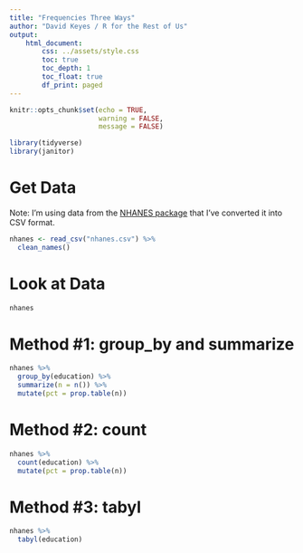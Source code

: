 ```yaml
---
title: "Frequencies Three Ways"
author: "David Keyes / R for the Rest of Us"
output: 
    html_document:
        css: ../assets/style.css
        toc: true
        toc_depth: 1
        toc_float: true
        df_print: paged
---
```


```r
knitr::opts_chunk$set(echo = TRUE,
                      warning = FALSE,
                      message = FALSE)
```

```r
library(tidyverse)
library(janitor)
```

# Get Data

Note: I'm using data from the [NHANES package](https://github.com/ProjectMOSAIC/NHANES) that I've converted it into CSV format.

```r
nhanes <- read_csv("nhanes.csv") %>% 
  clean_names()
```

# Look at Data

```r
nhanes
```


# Method #1: group_by and summarize

```r
nhanes %>% 
  group_by(education) %>% 
  summarize(n = n()) %>% 
  mutate(pct = prop.table(n))
```


# Method #2: count

```r
nhanes %>% 
  count(education) %>% 
  mutate(pct = prop.table(n))
```

# Method #3: tabyl

```r
nhanes %>% 
  tabyl(education)
```



